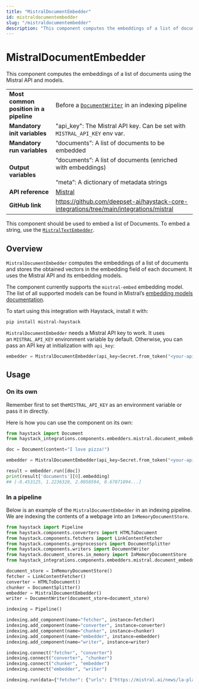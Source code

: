 ```yaml
---
title: "MistralDocumentEmbedder"
id: mistraldocumentembedder
slug: "/mistraldocumentembedder"
description: "This component computes the embeddings of a list of documents using the Mistral API and models."
---
```


# MistralDocumentEmbedder

This component computes the embeddings of a list of documents using the Mistral API and models.

|  |  |
| --- | --- |
| **Most common position in a pipeline** | Before a [`DocumentWriter`](../writers/documentwriter.mdx)  in an indexing pipeline |
| **Mandatory init variables** | "api_key": The Mistral API key. Can be set with `MISTRAL_API_KEY` env var. |
| **Mandatory run variables** | “documents”: A list of documents to be embedded |
| **Output variables** | “documents”: A list of documents (enriched with embeddings)  <br /> <br />“meta”: A dictionary of metadata strings |
| **API reference** | [Mistral](/reference/integrations-mistral) |
| **GitHub link** | https://github.com/deepset-ai/haystack-core-integrations/tree/main/integrations/mistral |

This component should be used to embed a list of Documents. To embed a string, use the [`MistralTextEmbedder`](mistraltextembedder.mdx).

## Overview

`MistralDocumentEmbedder` computes the embeddings of a list of documents and stores the obtained vectors in the embedding field of each document. It uses the Mistral API and its embedding models.

The component currently supports the `mistral-embed` embedding model. The list of all supported models can be found in Mistral’s [embedding models documentation](https://docs.mistral.ai/platform/endpoints/#embedding-models).

To start using this integration with Haystack, install it with:

```shell
pip install mistral-haystack
```

`MistralDocumentEmbedder` needs a Mistral API key to work. It uses an `MISTRAL_API_KEY` environment variable by default. Otherwise, you can pass an API key at initialization with `api_key`:

```python
embedder = MistralDocumentEmbedder(api_key=Secret.from_token("<your-api-key>"), model="mistral-embed")
```

## Usage

### On its own

Remember first to set the`MISTRAL_API_KEY` as an environment variable or pass it in directly.

Here is how you can use the component on its own:

```python
from haystack import Document
from haystack_integrations.components.embedders.mistral.document_embedder import MistralDocumentEmbedder

doc = Document(content="I love pizza!")

embedder = MistralDocumentEmbedder(api_key=Secret.from_token("<your-api-key>"), model="mistral-embed")

result = embedder.run([doc])
print(result['documents'][0].embedding)
## [-0.453125, 1.2236328, 2.0058594, 0.67871094...]
```

### In a pipeline

Below is an example of the `MistralDocumentEmbedder` in an indexing pipeline. We are indexing the contents of a webpage into an `InMemoryDocumentStore`.

```python
from haystack import Pipeline
from haystack.components.converters import HTMLToDocument
from haystack.components.fetchers import LinkContentFetcher
from haystack.components.preprocessors import DocumentSplitter
from haystack.components.writers import DocumentWriter
from haystack.document_stores.in_memory import InMemoryDocumentStore
from haystack_integrations.components.embedders.mistral.document_embedder import MistralDocumentEmbedder

document_store = InMemoryDocumentStore()
fetcher = LinkContentFetcher()
converter = HTMLToDocument()
chunker = DocumentSplitter()
embedder = MistralDocumentEmbedder()
writer = DocumentWriter(document_store=document_store)

indexing = Pipeline()

indexing.add_component(name="fetcher", instance=fetcher)
indexing.add_component(name="converter", instance=converter)
indexing.add_component(name="chunker", instance=chunker)
indexing.add_component(name="embedder", instance=embedder)
indexing.add_component(name="writer", instance=writer)

indexing.connect("fetcher", "converter")
indexing.connect("converter", "chunker")
indexing.connect("chunker", "embedder")
indexing.connect("embedder", "writer")

indexing.run(data={"fetcher": {"urls": ["https://mistral.ai/news/la-plateforme/"]}})
```

